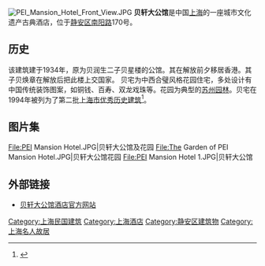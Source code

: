 [[File:PEI_Mansion_Hotel_Front_View.JPG|thumb]]
'''贝轩大公馆'''是中国[[上海|上海]]的一座城市文化遗产古典酒店，位于[[静安区|静安区]][[南阳路_(上海)|南阳路]]170号。

==历史==
该建筑建于1934年，原为贝润生二子贝星楼的公馆。其在解放前夕移居香港。其子贝焕章在解放后把此楼上交国家。 贝宅为中西合璧风格花园住宅，多处设计有中国传统装饰图案，如铜钱、百寿、双龙戏珠等。花园为典型的[[苏州园林|苏州园林]]。贝宅在1994年被列为了第二批[[上海市优秀历史建筑|上海市优秀历史建筑]]<ref>{{Cite book|title=静安历史文化图录|last=龚德庆，张仁良主编|publisher=上海：[[同济大学出版社|同济大学出版社]]|year=2011.01|isbn=978-7-5608-4364-3|pages=276-278}}</ref>。

== 图片集 ==
<gallery>
File:PEI Mansion Hotel.JPG|贝轩大公馆及花园
File:The Garden of PEI Mansion Hotel.JPG|贝轩大公馆花园
File:PEI Mansion Hotel 1.JPG|贝轩大公馆
</gallery>

== 外部链接 ==
*[https://web.archive.org/web/20131212030453/http://www.peimansionhotel.com/home-zh.html 贝轩大公馆酒店官方网站]

{{SH-stub}}
{{上海市第二批优秀历史建筑}}
[[Category:上海民国建筑|Category:上海民国建筑]]
[[Category:上海酒店|Category:上海酒店]]
[[Category:静安区建筑物|Category:静安区建筑物]]
[[Category:上海名人故居|Category:上海名人故居]]